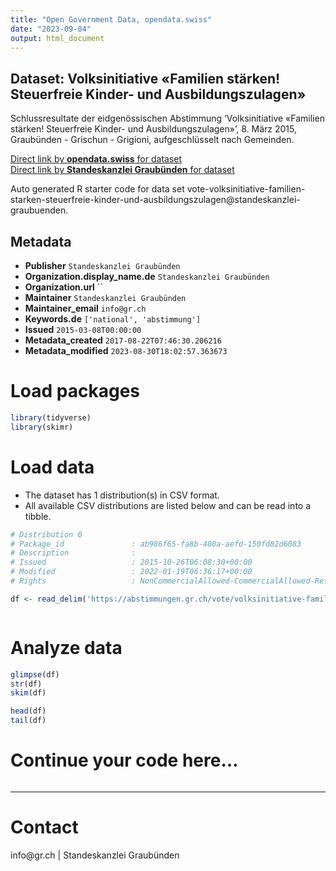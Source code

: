 ```yaml
---
title: "Open Government Data, opendata.swiss"
date: "2023-09-04"
output: html_document
---
```


## Dataset: Volksinitiative «Familien stärken! Steuerfreie Kinder- und Ausbildungszulagen»

Schlussresultate der eidgenössischen Abstimmung 'Volksinitiative «Familien stärken! Steuerfreie Kinder- und Ausbildungszulagen»', 8. März 2015, Graubünden - Grischun - Grigioni, aufgeschlüsselt nach Gemeinden.

[Direct link by **opendata.swiss** for dataset](https://opendata.swiss/de/dataset/volksinitiative-familien-starken-steuerfreie-kinder-und-ausbildungszulagen)<br>
[Direct link by **Standeskanzlei Graubünden** for dataset](https://abstimmungen.gr.ch/vote/volksinitiative-familien-starken-steuerfreie-kinder-und-ausbildungszulagen/data)

Auto generated R starter code for data set vote-volksinitiative-familien-starken-steuerfreie-kinder-und-ausbildungszulagen@standeskanzlei-graubuenden.

## Metadata

- **Publisher** `Standeskanzlei Graubünden`
- **Organization.display_name.de** `Standeskanzlei Graubünden`
- **Organization.url** ``
- **Maintainer** `Standeskanzlei Graubünden`
- **Maintainer_email** `info@gr.ch`
- **Keywords.de** `['national', 'abstimmung']`
- **Issued** `2015-03-08T00:00:00`
- **Metadata_created** `2017-08-22T07:46:30.206216`
- **Metadata_modified** `2023-08-30T18:02:57.363673`


# Load packages

```r

library(tidyverse)
library(skimr)

```

# Load data

-   The dataset has 1 distribution(s) in CSV format.
-   All available CSV distributions are listed below and can be read into a tibble.

```r

# Distribution 0
# Package_id               : ab986f65-fa8b-400a-aefd-150fd82d6083
# Description              : 
# Issued                   : 2015-10-26T06:08:30+00:00
# Modified                 : 2022-01-19T06:36:17+00:00
# Rights                   : NonCommercialAllowed-CommercialAllowed-ReferenceRequired

df <- read_delim('https://abstimmungen.gr.ch/vote/volksinitiative-familien-starken-steuerfreie-kinder-und-ausbildungszulagen/data-csv')



```

# Analyze data

```r

glimpse(df)
str(df)
skim(df)

head(df)
tail(df)

```

# Continue your code here...

```r

```

------------------------------------------------------------------------

# Contact

info@gr.ch | Standeskanzlei Graubünden
